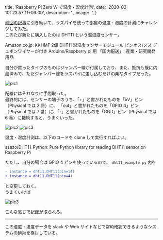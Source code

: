 
  title: 'Raspberry Pi Zero W で温度・湿度計測',
  date: '2020-03-10T23:57:11+09:00',
  description: '',
  image: '',
}

[前回の記事](/posts/20200306)に引き続いて、ラズパイを使って部屋の温度・湿度の計測にチャレンジしてみた。  
このたび新たに購入したのは DHT11 という温湿度センサー。

<Link href="https://www.amazon.co.jp/KKHMF-%E6%B8%A9%E6%B9%BF%E5%BA%A6%E3%82%BB%E3%83%B3%E3%82%B5%E3%83%BC%E3%83%A2%E3%82%B8%E3%83%A5%E3%83%BC%E3%83%AB-%E3%83%87%E3%83%A5%E3%83%9D%E3%83%B3%E3%83%AF%E3%82%A4%E3%83%A4%E3%83%BC%E3%81%8C%E4%BB%98%E3%81%8D-Arduino-Raspberry/dp/B082M3CTWG/ref=sr_1_5?__mk_ja_JP=%E3%82%AB%E3%82%BF%E3%82%AB%E3%83%8A&keywords=dht11+raspberry&qid=1583850440&s=industrial&sr=1-5" icon color target="_blank">Amazon.co.jp: KKHMF 2個 DHT11 温湿度センサーモジュール ピンオス/メス デュポンワイヤーが付き Arduino/Raspberry pi 用 「国内配送」: 産業・研究開発用品</Link>

自分が買ったタイプのものはジャンパー線が付属しており、また、抵抗も既に内蔵済みで、ただジャンパー線をラズパイに差し込むだけの楽なタイプだった。

<Display shadow>
  <img src="/20200310/pic1.jpg" alt="pic1" title="DHT11" />
</Display>

配線にはそれなりに手間取った。  
最終的には、センサーの端子のうち、「+」と書かれたものを「5V」ピン（Physical では 2 番）に、
「out」と書かれたものを「GPIO 4」ピン（Physical では 7 番）に、「-」と書かれたものを「GND」ピン（Physical では 6 番）に接続すると、うまくいった。

<Display shadow>
  <img src="/20200310/pic2.jpg" alt="pic2" title="DHT11をラズパイに接続する" />
</Display>

<Display shadow caption="DHT11をラズパイに接続する">
  <img src="/20200310/pic3.jpg" alt="pic3" title="DHT11をラズパイに接続する" />
</Display>

<br />

温度・湿度計測は、以下のコードを clone して実行すればよい。

<Link href="https://github.com/szazo/DHT11_Python" icon color target="_blank">szazo/DHT11_Python: Pure Python library for reading DHT11 sensor on Raspberry Pi</Link>

ただし、自分の場合は GPIO 4 ピンを使っているので、
`dht11_example.py` 内を

```diff
- instance = dht11.DHT11(pin=14)
+ instance = dht11.DHT11(pin=4)
```

と変更しておく。  
うまくいけば

<Display shadow caption="計測の様子">
  <img src="/20200310/pic4.jpg" alt="pic3" title="計測の様子" />
</Display>

こんな感じで記録が取られる。

---

この温度・湿度データを slack や Web サイトなどで常時確認できるようなシステムの構築を検討している。






